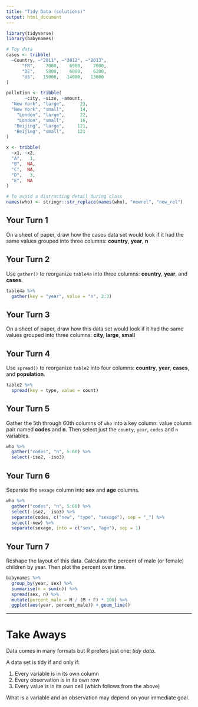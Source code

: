 ```yaml
---
title: "Tidy Data (solutions)"
output: html_document
---
```


```r
library(tidyverse)
library(babynames)

# Toy data
cases <- tribble(
  ~Country, ~"2011", ~"2012", ~"2013",
      "FR",    7000,    6900,    7000,
      "DE",    5800,    6000,    6200,
      "US",   15000,   14000,   13000
)

pollution <- tribble(
       ~city, ~size, ~amount,
  "New York", "large",      23,
  "New York", "small",      14,
    "London", "large",      22,
    "London", "small",      16,
   "Beijing", "large",     121,
   "Beijing", "small",     121
)

x <- tribble(
  ~x1, ~x2,
  "A",   1,
  "B",  NA,
  "C",  NA,
  "D",   3,
  "E",  NA
)

# To avoid a distracting detail during class
names(who) <- stringr::str_replace(names(who), "newrel", "new_rel")
```

## Your Turn 1

On a sheet of paper, draw how the cases data set would look if it had the same values grouped into three columns: **country**, **year**, **n**

## Your Turn 2

Use `gather()` to reorganize `table4a` into three columns: **country**, **year**, and **cases**.

```r
table4a %>% 
  gather(key = "year", value = "n", 2:3)
```

## Your Turn 3

On a sheet of paper, draw how this data set would look if it had the same values grouped into three columns: **city**, **large**, **small**

## Your Turn 4

Use `spread()` to reorganize `table2` into four columns: **country**, **year**, **cases**, and **population**.

```r
table2 %>% 
  spread(key = type, value = count)
```

## Your Turn 5

Gather the 5th through 60th columns of `who` into a key column: value column pair named **codes** and **n**. Then select just the `county`, `year`, `codes` and `n` variables.

```r
who %>%
  gather("codes", "n", 5:60) %>%
  select(-iso2, -iso3)
```

## Your Turn 6

Separate the `sexage` column into **sex** and **age** columns.

```r
who %>%
  gather("codes", "n", 5:60) %>%
  select(-iso2, -iso3) %>%
  separate(codes, c("new", "type", "sexage"), sep = "_") %>%
  select(-new) %>%
  separate(sexage, into = c("sex", "age"), sep = 1)
```

## Your Turn 7

Reshape the layout of this data. Calculate the percent of male (or female) children by year. Then plot the percent over time.

```r
babynames %>%
  group_by(year, sex) %>% 
  summarise(n = sum(n)) %>%
  spread(sex, n) %>%
  mutate(percent_male = M / (M + F) * 100) %>%
  ggplot(aes(year, percent_male)) + geom_line()
```

***

# Take Aways

Data comes in many formats but R prefers just one: _tidy data_.

A data set is tidy if and only if:

1. Every variable is in its own column
2. Every observation is in its own row
3. Every value is in its own cell (which follows from the above)

What is a variable and an observation may depend on your immediate goal.

